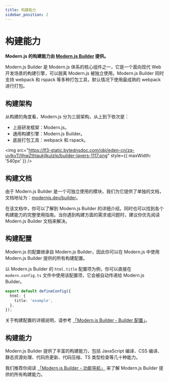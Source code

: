 ```yaml
---
title: 构建能力
sidebar_position: 2
---
```

# 构建能力

**Modern.js 的构建能力由 [Modern.js Builder](https://modernjs.dev/builder) 提供。**

Modern.js Builder 是 Modern.js 体系的核心组件之一，它是一个面向现代 Web 开发场景的构建引擎，可以脱离 Modern.js 被独立使用。Modern.js Builder 同时支持 webpack 和 rspack 等多种打包工具，默认情况下使用最成熟的 webpack 进行打包。

## 构建架构

从构建的角度看，Modern.js 分为三层架构，从上到下依次是：

- 上层研发框架：Modern.js。
- 通用构建引擎：Modern.js Builder。
- 底层打包工具：webpack 和 rspack。

<img src="https://lf3-static.bytednsdoc.com/obj/eden-cn/zq-uylkvT/ljhwZthlaukjlkulzlp/builder-layers-1117.png" style={{ maxWidth: '540px' }} />

## 构建文档

由于 Modern.js Builder 是一个可独立使用的模块，我们为它提供了单独的文档，文档地址为：[modernjs.dev/builder](https://modernjs.dev/builder)。

在该文档中，你可以了解到 Modern.js Builder 的详细介绍，同时也可以找到各个构建能力的完整使用指南。当你遇到构建方面的需求或问题时，建议你优先阅读 Modern.js Builder 文档来解决。

## 构建配置

Modern.js 的配置继承自 Modern.js Builder，因此你可以在 Modern.js 中使用 Modern.js Builder 提供的所有构建配置。

以 Modern.js Builder 的 `html.title` 配置项为例，你可以直接在 `modern.config.ts` 文件中使用该配置项，它会被自动传递给 Modern.js Builder。

```ts title="modern.config.js"
export default defineConfig({
  html: {
    title: 'example',
  },
});
```

关于构建配置的详细说明，请参考 [「Modern.js Builder - Builder 配置」](https://modernjs.dev/builder/guide/basic/builder-config.html)。

## 构建能力

Modern.js Builder 提供了丰富的构建能力，包括 JavaScript 编译、CSS 编译、静态资源处理、代码热更新、代码压缩、TS 类型检查等几十种能力。

我们推荐你阅读 [「Modern.js Builder - 功能导航」](https://modernjs.dev/builder/guide/features.html) 来了解 Modern.js Builder 提供的所有构建能力。
